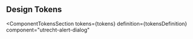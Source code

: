 <!-- @license CC0-1.0 -->


<Meta title="CSS Component/Alert dialog/Design Tokens" />

## Design Tokens

<ComponentTokensSection
  tokens={tokens}
  definition={tokensDefinition}
  component="utrecht-alert-dialog"
></ComponentTokensSection>
